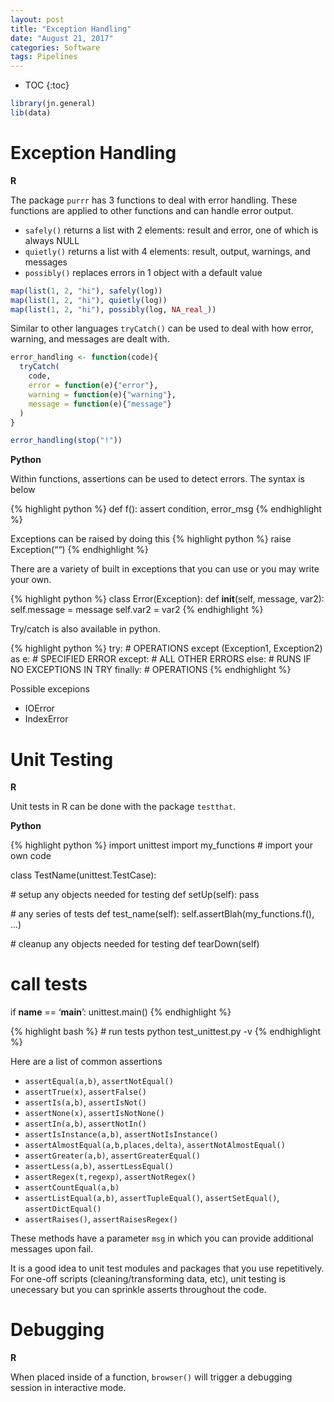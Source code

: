 ```yaml
---
layout: post
title: "Exception Handling"
date: "August 21, 2017"
categories: Software
tags: Pipelines
---
```


* TOC
{:toc}

```r
library(jn.general) 
lib(data)
```

# Exception Handling 

**R**

The package `purrr` has 3 functions to deal with error handling. These functions are applied to other functions and can handle error output.

* `safely()` returns a list with 2 elements: result and error, one of which is always NULL
* `quietly()` returns a list with 4 elements: result, output, warnings, and messages
* `possibly()` replaces errors in 1 object with a default value

```r
map(list(1, 2, "hi"), safely(log))
map(list(1, 2, "hi"), quietly(log))
map(list(1, 2, "hi"), possibly(log, NA_real_))
```


Similar to other languages `tryCatch()` can be used to deal with how error, warning, and messages are dealt with. 
```r
error_handling <- function(code){
  tryCatch(
    code, 
    error = function(e){"error"}, 
    warning = function(e){"warning"},  
    message = function(e){"message"}
  )
}

error_handling(stop("!"))
```


**Python**

Within functions, assertions can be used to detect errors. The syntax is below

{% highlight python %}
def f():
  assert condition, error_msg
{% endhighlight %}

Exceptions can be raised by doing this
{% highlight python %}
raise Exception("")
{% endhighlight %}

There are a variety of built in exceptions that you can use or you may write your own.

{% highlight python %}
class Error(Exception):
  def __init__(self, message, var2):
    self.message = message
    self.var2 = var2
{% endhighlight %}

Try/catch is also available in python.

{% highlight python %}
try:
  # OPERATIONS
except (Exception1, Exception2) as e:
  # SPECIFIED ERROR
except:
  # ALL OTHER ERRORS
else:
  # RUNS IF NO EXCEPTIONS IN TRY
finally:
  # OPERATIONS
{% endhighlight %}

Possible excepions

* IOError
* IndexError

# Unit Testing

**R**

Unit tests in R can be done with the package `testthat`.

**Python**

{% highlight python %}
import unittest
import my_functions # import your own code

class TestName(unittest.TestCase):

  # setup any objects needed for testing
  def setUp(self):
    pass

  # any series of tests
  def test_name(self):
    self.assertBlah(my_functions.f(), ...)
    
  # cleanup any objects needed for testing
  def tearDown(self)
  
  
# call tests  
if __name__ == '__main__':
  unittest.main()
{% endhighlight %}

{% highlight bash %}
# run tests
python test_unittest.py -v
{% endhighlight %}


Here are a list of common assertions

* `assertEqual(a,b)`, `assertNotEqual()`
* `assertTrue(x)`, `assertFalse()`
* `assertIs(a,b)`, `assertIsNot()`
* `assertNone(x)`, `assertIsNotNone()`
* `assertIn(a,b)`, `assertNotIn()`
* `assertIsInstance(a,b)`, `assertNotIsInstance()`
* `assertAlmostEqual(a,b,places,delta)`, `assertNotAlmostEqual()`
* `assertGreater(a,b)`, `assertGreaterEqual()`
* `assertLess(a,b)`, `assertLessEqual()`
* `assertRegex(t,regexp)`, `assertNotRegex()`
* `assertCountEqual(a,b)`
* `assertListEqual(a,b)`, `assertTupleEqual()`, `assertSetEqual()`, `assertDictEqual()`
* `assertRaises()`, `assertRaisesRegex()`

These methods have a parameter `msg` in which you can provide additional messages upon fail.

It is a good idea to unit test modules and packages that you use repetitively. For one-off scripts (cleaning/transforming data, etc), unit testing is unecessary but you can sprinkle asserts throughout the code. 

# Debugging

**R**

When placed inside of a function, `browser()` will trigger a debugging session in interactive mode. 


